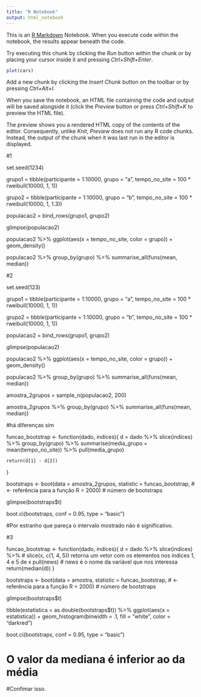 ```yaml
---
title: "R Notebook"
output: html_notebook
---
```


This is an [R Markdown](http://rmarkdown.rstudio.com) Notebook. When you execute code within the notebook, the results appear beneath the code. 

Try executing this chunk by clicking the *Run* button within the chunk or by placing your cursor inside it and pressing *Ctrl+Shift+Enter*. 

```r
plot(cars)
```

Add a new chunk by clicking the *Insert Chunk* button on the toolbar or by pressing *Ctrl+Alt+I*.

When you save the notebook, an HTML file containing the code and output will be saved alongside it (click the *Preview* button or press *Ctrl+Shift+K* to preview the HTML file).

The preview shows you a rendered HTML copy of the contents of the editor. Consequently, unlike *Knit*, *Preview* does not run any R code chunks. Instead, the output of the chunk when it was last run in the editor is displayed.



#1


set.seed(1234)

grupo1 = tibble(participante = 1:10000, 
                grupo = "a",
                tempo_no_site = 100 * rweibull(10000, 1, 1))

grupo2 = tibble(participante = 1:10000, 
                grupo = "b",
                tempo_no_site = 100 * rweibull(10000, 1, 1.3))

populacao2 = bind_rows(grupo1, grupo2)

glimpse(populacao2)

populacao2 %>% 
  ggplot(aes(x = tempo_no_site, color = grupo)) + 
  geom_density()

populacao2 %>% 
  group_by(grupo) %>% 
  summarise_all(funs(mean, median))



#2

set.seed(123)

grupo1 = tibble(participante = 1:10000, 
                grupo = "a",
                tempo_no_site = 100 * rweibull(10000, 1, 1))

grupo2 = tibble(participante = 1:10000, 
                grupo = "b",
                tempo_no_site = 100 * rweibull(10000, 1, 1))

populacao2 = bind_rows(grupo1, grupo2)

glimpse(populacao2)

populacao2 %>% 
  ggplot(aes(x = tempo_no_site, color = grupo)) + 
  geom_density()

populacao2 %>% 
  group_by(grupo) %>% 
  summarise_all(funs(mean, median))
  
  
amostra_2grupos = sample_n(populacao2, 200)

amostra_2grupos %>% 
  group_by(grupo) %>% 
  summarise_all(funs(mean, median))

#há diferenças sim

funcao_bootstrap <- function(dado, indices){
    d = dado %>% 
      slice(indices) %>% 
      group_by(grupo) %>% 
      summarise(media_grupo = mean(tempo_no_site)) %>% 
      pull(media_grupo)
    
    return(d[1] - d[2])
}

bootstraps <- boot(data = amostra_2grupos, 
                   statistic = funcao_bootstrap, # <- referência para a função 
                   R = 2000) # número de bootstraps

glimpse(bootstraps$t)

boot.ci(bootstraps, conf = 0.95, type = "basic")


#Por estranho que pareça o intervalo mostrado não é significativo.



#3

funcao_bootstrap <- function(dado, indices){
    d = dado %>% 
        slice(indices) %>% # slice(x, c(1, 4, 5)) retorna um vetor com os elementos nos índices 1, 4 e 5 de x
        pull(news)         # news é o nome da variável que nos interessa
    return(median(d))
}

bootstraps <- boot(data = amostra, 
                   statistic = funcao_bootstrap, # <- referência para a função 
                   R = 2000) # número de bootstraps

glimpse(bootstraps$t)

tibble(estatistica = as.double(bootstraps$t)) %>% 
    ggplot(aes(x = estatistica)) + 
    geom_histogram(binwidth = .1, fill = "white", color = "darkred")
    
boot.ci(bootstraps, conf = 0.95, type = "basic")

# O valor da mediana é inferior ao da média

#Confimar isso.